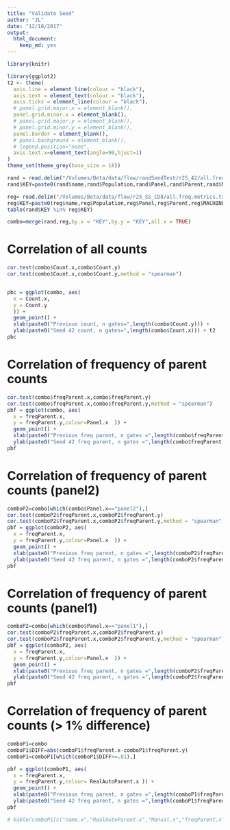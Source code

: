 ```yaml
---
title: "Validate Seed"
author: "JL"
date: "12/18/2017"
output: 
  html_document: 
    keep_md: yes
---
```


```r
library(knitr)

library(ggplot2)
t2 <- theme(
  axis.line = element_line(colour = "black"),
  axis.text = element_text(colour = "black"),
  axis.ticks = element_line(colour = "black"),
  # panel.grid.major.x = element_blank(),
  panel.grid.minor.x = element_blank(),
  # panel.grid.major.y = element_blank(),
  # panel.grid.minor.y = element_blank(),
  panel.border = element_blank(),
  # panel.background = element_blank(),
  # legend.position="none",
  axis.text.x=element_text(angle=90,hjust=1)
)
theme_set(theme_grey(base_size = 18)) 

rand = read.delim("/Volumes/Beta/data/flow/randSeedTest/r25_42/all.freq.metrics.txt", stringsAsFactors = FALSE)
rand$KEY=paste0(rand$name,rand$Population,rand$Panel,rand$Parent,rand$MACHINE,gsub(".*FULL","",rand$PDF))

reg= read.delim("/Volumes/Beta/data/flow/r25_SS_CD8/all.freq.metrics.txt", stringsAsFactors = FALSE)
reg$KEY=paste0(reg$name,reg$Population,reg$Panel,reg$Parent,reg$MACHINE,gsub(".*FULL","",reg$PDF))
table(rand$KEY %in% reg$KEY)

combo=merge(rand,reg,by.x = "KEY",by.y = "KEY",all.x = TRUE)

```


# Correlation of all counts
```r
cor.test(combo$Count.x,combo$Count.y)
cor.test(combo$Count.x,combo$Count.y,method = "spearman")


pbc = ggplot(combo, aes(
  x = Count.x,
  y = Count.y
  )) +
  geom_point() +
  xlab(paste0("Previous count, n gates=",length(combo$Count.y))) +
  ylab(paste0("Seed 42 count, n gates=",length(combo$Count.x))) + t2
pbc
```


# Correlation of frequency of parent counts

```r

cor.test(combo$freqParent.x,combo$freqParent.y)
cor.test(combo$freqParent.x,combo$freqParent.y,method = "spearman")
pbf = ggplot(combo, aes(
  x = freqParent.x,
  y = freqParent.y,colour=Panel.x  )) +
  geom_point() +
  xlab(paste0("Previous freq parent, n gates =",length(combo$freqParent.y))) +
  ylab(paste0("Seed 42 freq parent, n gates =",length(combo$freqParent.x))) + t2+xlim(0,1)+ylim(0,1) 
pbf

```


# Correlation of frequency of parent counts (panel2)

```r
comboP2=combo[which(combo$Panel.x=="panel2"),]
cor.test(comboP2$freqParent.x,comboP2$freqParent.y)
cor.test(comboP2$freqParent.x,comboP2$freqParent.y,method = "spearman")
pbf = ggplot(comboP2, aes(
  x = freqParent.x,
  y = freqParent.y,colour=Panel.x  )) +
  geom_point() +
  xlab(paste0("Previous freq parent, n gates =",length(comboP2$freqParent.y))) +
  ylab(paste0("Seed 42 freq parent, n gates =",length(comboP2$freqParent.x))) + t2+xlim(0,1)+ylim(0,1) 
pbf

```


# Correlation of frequency of parent counts (panel1)

```r
comboP2=combo[which(combo$Panel.x=="panel1"),]
cor.test(comboP2$freqParent.x,comboP2$freqParent.y)
cor.test(comboP2$freqParent.x,comboP2$freqParent.y,method = "spearman")
pbf = ggplot(comboP2, aes(
  x = freqParent.x,
  y = freqParent.y,colour=Panel.x  )) +
  geom_point() +
  xlab(paste0("Previous freq parent, n gates =",length(comboP2$freqParent.y))) +
  ylab(paste0("Seed 42 freq parent, n gates =",length(comboP2$freqParent.x))) + t2+xlim(0,1)+ylim(0,1) 
pbf

```




# Correlation of frequency of parent counts (> 1% difference)

```r

comboP1=combo
comboP1$DIFF=abs(comboP1$freqParent.x-comboP1$freqParent.y)
comboP1=comboP1[which(comboP1$DIFF>=.01),]

pbf = ggplot(comboP1, aes(
  x = freqParent.x,
  y = freqParent.y,colour= RealAutoParent.x )) +
  geom_point() +
  xlab(paste0("Previous freq parent, n gates =",length(comboP1$freqParent.y))) +
  ylab(paste0("Seed 42 freq parent, n gates =",length(comboP1$freqParent.x))) + t2+xlim(0,1)+ylim(0,1) 
pbf
```



```r

# kable(comboP1[c("name.x","RealAutoParent.x","Manual.x","freqParent.x","freqParent.y")],format = "markdown")

```
